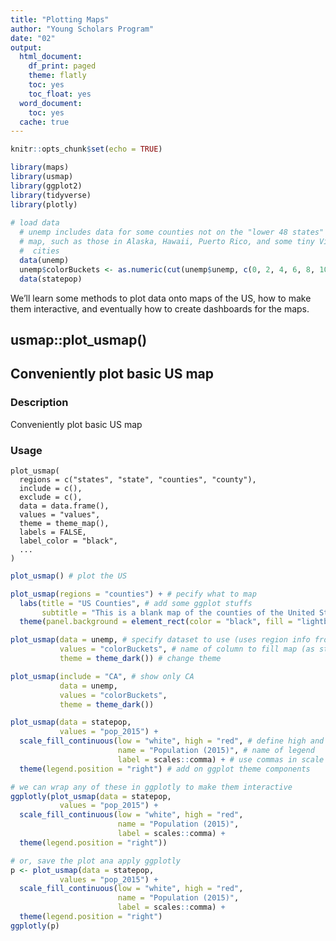 ```yaml
---
title: "Plotting Maps"
author: "Young Scholars Program"
date: "02"
output:
  html_document:
    df_print: paged
    theme: flatly
    toc: yes
    toc_float: yes
  word_document:
    toc: yes
  cache: true
---
```


```r
knitr::opts_chunk$set(echo = TRUE)

library(maps)
library(usmap)
library(ggplot2)
library(tidyverse)
library(plotly)
  
# load data
  # unemp includes data for some counties not on the "lower 48 states" county
  # map, such as those in Alaska, Hawaii, Puerto Rico, and some tiny Virginia
  #  cities
  data(unemp)
  unemp$colorBuckets <- as.numeric(cut(unemp$unemp, c(0, 2, 4, 6, 8, 10, 100)))
  data(statepop)
```

We'll learn some methods to plot data onto maps of the US, how to make them interactive, and eventually how to create dashboards for the maps.

## usmap::plot_usmap()

## Conveniently plot basic US map

### Description

Conveniently plot basic US map

### Usage

    plot_usmap(
      regions = c("states", "state", "counties", "county"),
      include = c(),
      exclude = c(),
      data = data.frame(),
      values = "values",
      theme = theme_map(),
      labels = FALSE,
      label_color = "black",
      ...
    )

```r
plot_usmap() # plot the US

plot_usmap(regions = "counties") + # pecify what to map
  labs(title = "US Counties", # add some ggplot stuffs
       subtitle = "This is a blank map of the counties of the United States.") + 
  theme(panel.background = element_rect(color = "black", fill = "lightblue"))

plot_usmap(data = unemp, # specify dataset to use (uses region info from dataset)
           values = "colorBuckets", # name of column to fill map (as string)
           theme = theme_dark()) # change theme

plot_usmap(include = "CA", # show only CA
           data = unemp, 
           values = "colorBuckets", 
           theme = theme_dark()) 

plot_usmap(data = statepop, 
           values = "pop_2015") +
  scale_fill_continuous(low = "white", high = "red", # define high and low colors
                        name = "Population (2015)", # name of legend
                        label = scales::comma) + # use commas in scale
  theme(legend.position = "right") # add on ggplot theme components

# we can wrap any of these in ggplotly to make them interactive
ggplotly(plot_usmap(data = statepop, 
           values = "pop_2015") +
  scale_fill_continuous(low = "white", high = "red", 
                        name = "Population (2015)", 
                        label = scales::comma) + 
  theme(legend.position = "right")) 

# or, save the plot ana apply ggplotly
p <- plot_usmap(data = statepop, 
           values = "pop_2015") +
  scale_fill_continuous(low = "white", high = "red", 
                        name = "Population (2015)", 
                        label = scales::comma) + 
  theme(legend.position = "right")
ggplotly(p)
```
